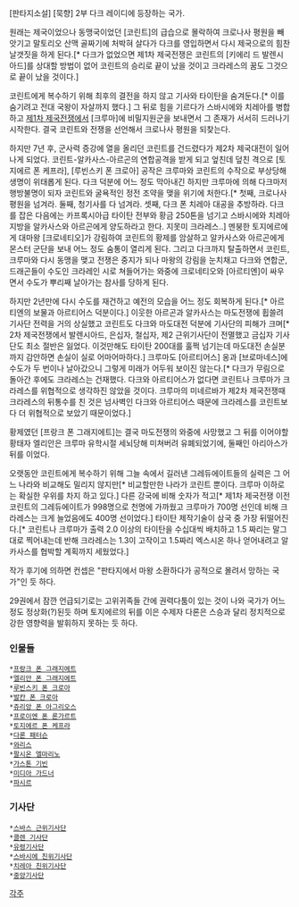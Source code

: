 [판타지소설] [묵향] 2부 다크 레이디에 등장하는 국가.

원래는 제국이었으나 동맹국이었던 [코린트]의 급습으로 몰락하여 크로나사 평원을 빼앗기고 말토리오 산맥 골짜기에 처박혀 살다가 다크를 영입하면서 다시 제국으로의 힘찬 날갯짓을 하게 된다.[* 다크가 없었으면 제1차 제국전쟁은 코린트의 [키에리 드 발렌시아드]를 상대할 방법이 없어 코린트의 승리로 끝이 났을 것이고 크라레스의 꿈도 그것으로 끝이 났을 것이다.]

코린트에게 복수하기 위해 최후의 결전을 하지 않고 기사와 타이탄을 숨겨둔다.[* 이를 숨기려고 전대 국왕이 자살까지 했다.] 그 뒤로 힘을 기르다가 스바시에와 치레아를 병합하고 [[제1차 제국전쟁]]에서 [크루마]에 비밀지원군을 보내면서 그 존재가 서서히 드러나기 시작한다. 결국 코린트와 전쟁을 선언해서 크로나사 평원을 되찾는다.

하지만 7년 후, 군사력 증강에 열을 올리던 코린트를 건드렸다가 제2차 제국대전이 일어나게 되었다. 코린트-알카사스-아르곤의 연합공격을 받게 되고 엎친데 덮친 격으로 [토지에르 폰 케프라], [루빈스키 폰 크로아] 공작은 크루마와 코린트의 수작으로 부상당해 생명이 위태롭게 된다. 다크 덕분에 어느 정도 막아내긴 하지만 크루마에 의해 다크마저 행방불명이 되자 코린트와 굴욕적인 정전 조약을 맺을 위기에 처한다.[* 첫째, 크로나사 평원을 넘겨라. 둘째, 청기사를 다 넘겨라. 셋째, 다크 폰 치레아 대공을 추방하라. 다크를 잡은 다음에는 카프록시아급 타이탄 전부와 황금 250톤을 넘기고 스바시에와 치레아 지방을 알카사스와 아르곤에게 양도하라고 한다. 지못미 크라레스..]  멘붕한 토지에르에게 대마왕 [크로네티오]가 강림하여 코린트의 황제를 암살하고 알카사스와 아르곤에게 몬스터 군단을 보내 어느 정도 숨통이 열리게 된다. 그리고 다크까지 탈출하면서 코린트, 크루마와 다시 동맹을 맺고 전쟁은 중지가 되나 마왕의 강림을 눈치채고 다크와 연합군, 드래곤들이 수도인 크라레인 시로 쳐들어가는 와중에 크로네티오와 [아르티엔]이 싸우면서 수도가 뿌리째 날아가는 참사를 당하게 된다.

하지만 2년만에 다시 수도를 재건하고 예전의 모습을 어느 정도 회복하게 된다.[* 아르티엔의 보물과 아르티어스 덕분이다.] 이웃한 아르곤과 알카사스는 마도전쟁에 휩쓸려 기사단 전력을 거의 상실했고 코린트도 다크와 마도대전 덕분에 기사단의 피해가 크며[* 2차 제국전쟁에서 발렌시아드, 은십자, 철십자, 제2 근위기사단이 전멸했고 금십자 기사단도 최소 절반은 잃었다. 이것만해도 타이탄 200대를 훌쩍 넘기는데 마도대전 손실분까지 감안하면 손실이 실로 어마어마하다.] 크루마도 [아르티어스] 옹과 [브로마네스]에 수도가 두 번이나 날아갔으니 그렇게 미래가 어두워 보이진 않는다.[* 다크가 무림으로 돌아간 후에도 크라레스는 건재했다. 다크와 아르티어스가 없다면 코린트나 크루마가 크라레스를 위협적으로 생각하진 않았을 것이다. 크루마의 미네르바가 제2차 제국전쟁때 크라레스의 뒤통수를 친 것은 넘사벽인 다크와 아르티어스 때문에 크라레스를 코린트보다 더 위협적으로 보았기 때문이었다.] 

황제였던 [프랑크 폰 그래지에트]는 결국 마도전쟁의 와중에 사망했고 그 뒤를 이어야할 황태자 엘리안은 크루마 유학시절 세뇌당해 미쳐버려 유폐되었기에, 둘째인 아리아스가 뒤를 이었다.

오랫동안 코린트에게 복수하기 위해 그늘 속에서 길러낸 그레듀에이트들의 실력은 그 어느 나라와 비교해도 밀리지 않지만[* 비교할만한 나라가 코린트 뿐이다. 크루마 이하로는 확실한 우위를 차지 하고 있다.] 다른 강국에 비해 숫자가 적고[* 제1차 제국전쟁 이전 코린트의 그레듀에이트가 998명으로 천명에 가까웠고 크루마가 700명 선인데 비해 크라레스는 크게 늘었음에도 400명 선이었다.] 타이탄 제작기술이 삼국 중 가장 뒤떨어진다.[* 코린트나 크루마가 출력 2.0 이상의 타이탄을 수십대씩 배치하고 1.5 짜리는 말그대로 찍어내는데 반해 크라레스는 1.3이 고작이고 1.5짜리 엑스시온 하나 얻어내려고 알카사스를 협박할 계획까지 세웠었다.] 

작가 후기에 의하면 컨셉은 "판타지에서 마왕 소환하다가 공적으로 몰려서 망하는 국가"인 듯 하다.

29권에서 잠깐 언급되기로는 고위귀족들 간에 권력다툼이 있는 것이 나와 국가가 어느정도 정상화(?)된듯 하며 토지에르의 뒤를 이은 수제자 다론은 스승과 달리 정치적으로 강한 영향력을 발휘하지 못하는 듯 하다. 

=== 인물들 ===

 *[[프랑크 폰 그래지에트]]
 *[[엘리안 폰 그래지에트]]
 *[[루빈스키 폰 크로아]]
 *[[발칸 폰 크로아]]
 *[[쥬리앙 폰 아그리오스]]
 *[[프로이엔 폰 론가르트]]
 *[[토지에르 폰 케프라]]
 *[[다론 패터슨]]
 *[[와리스]]
 *[[팔시온 엘마리노]]
 *[[가스톤 기빈]]
 *[[미디아 가드너]]
 *[[파시르]]

=== 기사단 ===

 *[[스바스 근위기사단]]
 *[[콜렌 기사단]]
 *[[유령기사단]]
 *[[스바시에 친위기사단]]
 *[[치레아 친위기사단]]
 *[[중앙기사단]]

[[각주]]
